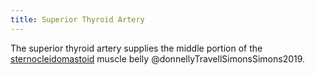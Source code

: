 ```yaml
---
title: Superior Thyroid Artery
---
```



The superior thyroid artery supplies the middle portion of the [sternocleidomastoid]({{< var ref-sternocleidomastoid.vascularization >}}) muscle belly @donnellyTravellSimonsSimons2019.